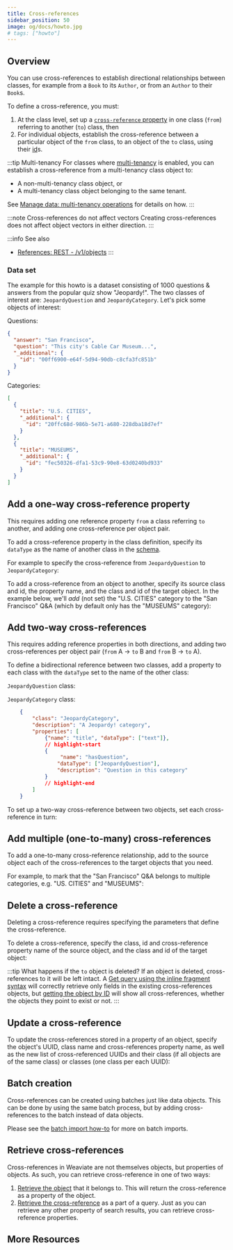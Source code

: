 ```yaml
---
title: Cross-references
sidebar_position: 50
image: og/docs/howto.jpg
# tags: ["howto"]
---
```





## Overview

You can use cross-references to establish directional relationships between classes, for example from a `Book` to its `Author`, or from an `Author` to their `Book`s.

To define a cross-reference, you must:
1. At the class level, set up a [`cross-reference` property](../config-refs/datatypes.md#datatype-cross-reference) in one class (`from`) referring to another (`to`) class, then
2. For individual objects, establish the cross-reference between a particular object of the `from` class, to an object of the `to` class, using their [id](../api/graphql/additional-properties.md#id)s.

:::tip Multi-tenancy
For classes where [multi-tenancy](../concepts/data.md#multi-tenancy) is enabled, you can establish a cross-reference from a multi-tenancy class object to:
- A non-multi-tenancy class object, or
- A multi-tenancy class object belonging to the same tenant.

See [Manage data: multi-tenancy operations](./multi-tenancy.md#cross-references) for details on how.
:::

:::note Cross-references do not affect vectors
Creating cross-references does not affect object vectors in either direction.
:::

:::info See also
- [References: REST - /v1/objects](../api/rest/objects.md#cross-references)
:::


### Data set

<!-- Commented this out for now as the package is unofficial -->
<!-- (available in the [weaviate-demo-datasets](https://pypi.org/project/weaviate-demo-datasets/) Python package) -->

The example for this howto is a dataset consisting of 1000 questions & answers from the popular quiz show "Jeopardy!". The two classes of interest are: `JeopardyQuestion` and `JeopardyCategory`. Let's pick some objects of interest:

Questions:

```json
{
  "answer": "San Francisco",
  "question": "This city's Cable Car Museum...",
  "_additional": {
    "id": "00ff6900-e64f-5d94-90db-c8cfa3fc851b"
  }
}
```

Categories:

```json
[
  {
    "title": "U.S. CITIES",
    "_additional": {
      "id": "20ffc68d-986b-5e71-a680-228dba18d7ef"
    }
  },
  {
    "title": "MUSEUMS",
    "_additional": {
      "id": "fec50326-dfa1-53c9-90e8-63d0240bd933"
    }
  }
]
```


## Add a one-way cross-reference property

This requires adding one reference property `from` a class referring `to` another, and adding one cross-reference per object pair.

To add a cross-reference property in the class definition, specify its `dataType` as the name of another class in the [schema](../tutorials/schema.md).

For example to specify the cross-reference from `JeopardyQuestion` to `JeopardyCategory`:

<FilteredTextBlock
  text={PythonCode}
  startMarker="# CrossRefDefinition"
  endMarker="# END CrossRefDefinition"
  language="json"
/>

To add a cross-reference from an object to another, specify its source class and id, the property name, and the class and id of the target object. In the example below, we'll _add_ (not set) the "U.S. CITIES" category to the "San Francisco" Q&A (which by default only has the "MUSEUMS" category):

<Tabs groupId="languages">
  <TabItem value="py" label="Python">

  <FilteredTextBlock
    text={PythonCode}
    startMarker="# OneWay Python"
    endMarker="# END OneWay Python"
    language="py"
  />

  </TabItem>
  <TabItem value="js" label="JavaScript/TypeScript">

  <FilteredTextBlock
    text={TSCode}
    startMarker="// OneWay TS"
    endMarker="// END OneWay TS"
    language="ts"
  />

  </TabItem>

  <TabItem value="java" label="Java">
    <FilteredTextBlock
      text={JavaCode}
      startMarker="// OneWay Java"
      endMarker="// END OneWay Java"
      language="java"
    />
  </TabItem>

  <TabItem value="go" label="Go">
    <FilteredTextBlock
      text={GoCode}
      startMarker="// OneWay Go"
      endMarker="// END OneWay Go"
      language="go"
    />
  </TabItem>
</Tabs>


## Add two-way cross-references

This requires adding reference properties in both directions, and adding two cross-references per object pair (`from` A -> `to` B and `from` B -> `to` A).

To define a bidirectional reference between two classes, add a property to each class with the `dataType` set to the name of the other class:

`JeopardyQuestion` class:
<FilteredTextBlock
  text={PythonCode}
  startMarker="# CrossRefDefinition"
  endMarker="# END CrossRefDefinition"
  language="json"
/>

`JeopardyCategory` class:
```json
    {
        "class": "JeopardyCategory",
        "description": "A Jeopardy! category",
        "properties": [
            {"name": "title", "dataType": ["text"]},
            // highlight-start
            {
                 "name": "hasQuestion",
                "dataType": ["JeopardyQuestion"],
                "description": "Question in this category"
            }
            // highlight-end
        ]
    }
```

To set up a two-way cross-reference between two objects, set each cross-reference in turn:

<Tabs groupId="languages">
  <TabItem value="py" label="Python">

  <FilteredTextBlock
    text={PythonCode}
    startMarker="# TwoWay Python"
    endMarker="# END TwoWay Python"
    language="py"
  />

  </TabItem>
  <TabItem value="js" label="JavaScript/TypeScript">

  <FilteredTextBlock
    text={TSCode}
    startMarker="// TwoWay TS"
    endMarker="// END TwoWay TS"
    language="ts"
  />

  </TabItem>

  <TabItem value="java" label="Java">
    <FilteredTextBlock
      text={JavaCode}
      startMarker="// TwoWay Java"
      endMarker="// END TwoWay Java"
      language="java"
    />
  </TabItem>

  <TabItem value="go" label="Go">
    <FilteredTextBlock
      text={GoCode}
      startMarker="// TwoWay Go"
      endMarker="// END TwoWay Go"
      language="go"
    />
  </TabItem>
</Tabs>


## Add multiple (one-to-many) cross-references

To add a one-to-many cross-reference relationship, add to the source object each of the cross-references to the target objects that you need.

For example, to mark that the "San Francisco" Q&A belongs to multiple categories, e.g. "US. CITIES" and "MUSEUMS":

<Tabs groupId="languages">
  <TabItem value="py" label="Python">

  <FilteredTextBlock
    text={PythonCode}
    startMarker="# Multiple Python"
    endMarker="# END Multiple Python"
    language="py"
  />

  </TabItem>
  <TabItem value="js" label="JavaScript/TypeScript">

  <FilteredTextBlock
    text={TSCode}
    startMarker="// Multiple TS"
    endMarker="// END Multiple TS"
    language="ts"
  />

  </TabItem>

  <TabItem value="java" label="Java">
    <FilteredTextBlock
      text={JavaCode}
      startMarker="// Multiple Java"
      endMarker="// END Multiple Java"
      language="java"
    />
  </TabItem>

  <TabItem value="go" label="Go">
    <FilteredTextBlock
      text={GoCode}
      startMarker="// Multiple Go"
      endMarker="// END Multiple Go"
      language="go"
    />
  </TabItem>
</Tabs>


## Delete a cross-reference

Deleting a cross-reference requires specifying the parameters that define the cross-reference.

To delete a cross-reference, specify the class, id and cross-reference property name of the source object, and the class and id of the target object:

<Tabs groupId="languages">
  <TabItem value="py" label="Python">

  <FilteredTextBlock
    text={PythonCode}
    startMarker="# Delete Python"
    endMarker="# END Delete Python"
    language="py"
  />

  </TabItem>
  <TabItem value="js" label="JavaScript/TypeScript">

  <FilteredTextBlock
    text={TSCode}
    startMarker="// Delete TS"
    endMarker="// END Delete TS"
    language="ts"
  />

  </TabItem>

  <TabItem value="java" label="Java">
    <FilteredTextBlock
      text={JavaCode}
      startMarker="// Delete Java"
      endMarker="// END Delete Java"
      language="java"
    />
  </TabItem>

  <TabItem value="go" label="Go">
    <FilteredTextBlock
      text={GoCode}
      startMarker="// Delete Go"
      endMarker="// END Delete Go"
      language="go"
    />
  </TabItem>
</Tabs>

:::tip
What happens if the `to` object is deleted?
If an object is deleted, cross-references to it will be left intact. A [Get query using the inline fragment syntax](../search/basics.md#retrieve-cross-referenced-properties) will correctly retrieve only fields in the existing cross-references objects, but [getting the object by ID](../api/rest/objects.md#get-a-data-object) will show all cross-references, whether the objects they point to exist or not.
:::


## Update a cross-reference

To update the cross-references stored in a property of an object, specify the object's UUID, class name and cross-references property name, as well as the new list of cross-referenced UUIDs and their class (if all objects are of the same class) or classes (one class per each UUID):

<Tabs groupId="languages">
  <TabItem value="py" label="Python">

  <FilteredTextBlock
    text={PythonCode}
    startMarker="# Update Python"
    endMarker="# END Update Python"
    language="py"
  />

  </TabItem>
  <TabItem value="js" label="JavaScript/TypeScript">

  <FilteredTextBlock
    text={TSCode}
    startMarker="// Update TS"
    endMarker="// END Update TS"
    language="ts"
  />

  </TabItem>

  <TabItem value="java" label="Java">
    <FilteredTextBlock
      text={JavaCode}
      startMarker="// Update Java"
      endMarker="// END Update Java"
      language="java"
    />
  </TabItem>

  <TabItem value="go" label="Go">
    <FilteredTextBlock
      text={GoCode}
      startMarker="// Update Go"
      endMarker="// END Update Go"
      language="go"
    />
  </TabItem>
</Tabs>

## Batch creation

Cross-references can be created using batches just like data objects. This can be done by using the same batch process, but by adding cross-references to the batch instead of data objects.

Please see the [batch import how-to](./import.mdx) for more on batch imports.


## Retrieve cross-references

Cross-references in Weaviate are not themselves objects, but properties of objects. As such, you can retrieve cross-reference in one of two ways:
1. [Retrieve the object](../api/rest/objects.md#get-a-data-object) that it belongs to. This will return the cross-reference as a property of the object.
1. [Retrieve the cross-reference](../search/basics.md#retrieve-cross-referenced-properties) as a part of a query. Just as you can retrieve any other property of search results, you can retrieve cross-reference properties.

## More Resources


<DocsMoreResources />
